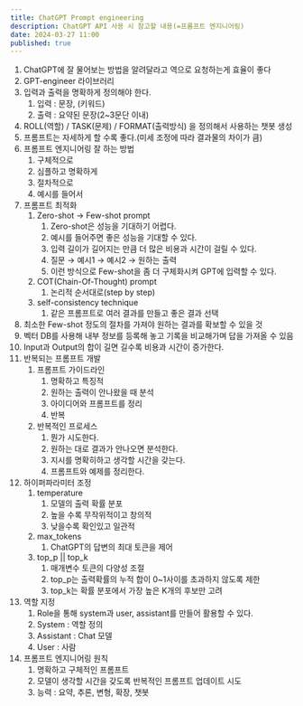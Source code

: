 ```yaml
---
title: ChatGPT Prompt engineering
description: ChatGPT API 사용 시 참고할 내용(=프롬프트 엔지니어링)
date: 2024-03-27 11:00
published: true
---
```


1. ChatGPT에 잘 물어보는 방법을 알려달라고 역으로 요청하는게 효율이 좋다
2. GPT-engineer 라이브러리
3. 입력과 출력을 명확하게 정의해야 한다.
    1. 입력 : 문장, (키워드)
    2. 출력 : 요약된 문장(2~3문단 이내)
4. ROLL(역할) / TASK(문제) / FORMAT(출력방식) 을 정의해서 사용하는 챗봇 생성
5. 프롬프트는 자세하게 할 수록 좋다.(미세 조정에 따라 결과물의 차이가 큼)
6. 프롬프트 엔지니어링 잘 하는 방법
    1. 구체적으로
    2. 심플하고 명확하게
    3. 절차적으로
    4. 예시를 들어서
7. 프롬프트 최적화
    1. Zero-shot → Few-shot prompt 
        1. Zero-shot은 성능을 기대하기 어렵다.
        2. 예시를 들어주면 좋은 성능을 기대할 수 있다.
        3. 입력 길이가 길어지는 만큼 더 많은 비용과 시간이 걸릴 수 있다.
        4. 질문 → 예시1 → 예시2 → 원하는 출력
        5. 이런 방식으로 Few-shot을 좀 더 구체화시켜 GPT에 입력할 수 있다.
    2. COT(Chain-Of-Thought) prompt
        1. 논리적 순서대로(step by step)
    3. self-consistency technique 
        1. 같은 프롬프트로 여러 결과를 만들고 좋은 결과 선택
8. 최소한 Few-shot 정도의 절차를 가져야 원하는 결과를 확보할 수 있을 것
9. 벡터 DB를 사용해 내부 정보를 등록해 놓고  기록을 비교해가며 답을 가져올 수 있음
10. Input과 Output의 합이 길면 길수록 비용과 시간이 증가한다. 
11. 반복되는 프롬프트 개발
    1. 프롬프트 가이드라인
        1. 명확하고 특징적
        2. 원하는 출력이 안나왔을 때 분석
        3. 아이디어와 프롬프트를 정리
        4. 반복
    2. 반복적인 프로세스
        1. 뭔가 시도한다.
        2. 원하는 대로 결과가 안나오면 분석한다.
        3. 지시를 명확히하고 생각할 시간을 갖는다.
        4. 프롬프트와 예제를 정리한다.
12. 하이퍼파라미터 조정
    1. temperature
        1. 모델의 출력 확률 분포
        2. 높을 수록 무작위적이고 창의적
        3. 낮을수록 확인있고 일관적
    2. max_tokens
        1. ChatGPT의 답변의 최대 토큰을 제어
    3. top_p || top_k
        1. 매개변수 토큰의 다양성 조절
        2. top_p는 출력확률의 누적 합이 0~1사이를 초과하지 않도록 제한
        3. top_k는 확률 분포에서 가장 높은 K개의 후보만 고려
13. 역할 지정
    1. Role을 통해 system과 user, assistant를 만들어 활용할 수 있다.
    2. System : 역할 정의
    3. Assistant : Chat 모델
    4. User : 사람
14. 프롬프트 엔지니어링 원칙
    1. 명확하고 구체적인 프롬프트
    2. 모델이 생각할 시간을 갖도록 반복적인 프롬프트 업데이트 시도
    3. 능력 : 요약, 추론, 변형, 확장, 챗봇